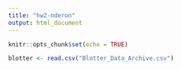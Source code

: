 ```yaml
---
title: "hw2-nderon"
output: html_document
---
```


```r
knitr::opts_chunk$set(echo = TRUE)
```

```r
blotter <- read.csv("Blotter_Data_Archive.csv")
```

